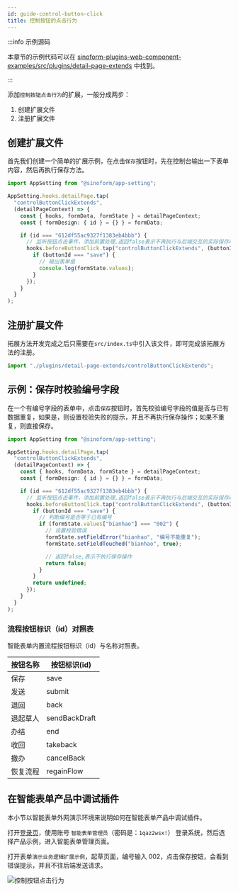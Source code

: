 ```yaml
---
id: guide-control-button-click
title: 控制按钮的点击行为
---
```


:::info 示例源码

本章节的示例代码可以在 [sinoform-plugins-web-component-examples/src/plugins/detail-page-extends](https://gitee.com/sinoui/sinoform-plugins-web-component-examples/tree/master/src/plugins/detail-page-extends) 中找到。

:::

添加`控制按钮点击行为`的扩展，一般分成两步：

1. 创建扩展文件
2. 注册扩展文件

## 创建扩展文件

首先我们创建一个简单的扩展示例，在点击`保存`按钮时，先在控制台输出一下表单内容，然后再执行保存方法。

```ts title="src/plugins/detail-page-extends/helloExtends.ts"
import AppSetting from "@sinoform/app-setting";

AppSetting.hooks.detailPage.tap(
  "controlButtonClickExtends",
  (detailPageContext) => {
    const { hooks, formData, formState } = detailPageContext;
    const { formDesign: { id } = {} } = formData;

    if (id === "612df55ac9327f1383eb4bbb") {
      // 监听按钮点击事件，添加前置处理,返回false表示不再执行与后端交互的实际保存动作
      hooks.beforeButtonClick.tap("controlButtonClickExtends", (buttonId) => {
        if (buttonId === "save") {
          // 输出表单值
          console.log(formState.values);
        }
      });
    }
  }
);
```

## 注册扩展文件

拓展方法开发完成之后只需要在`src/index.ts`中引入该文件，即可完成该拓展方法的注册。

```typescript title="src/index.ts"
import "./plugins/detail-page-extends/controlButtonClickExtends";
```

## 示例：保存时校验编号字段

在一个有编号字段的表单中，点击`保存`按钮时，首先校验编号字段的值是否与已有数据重复，如果是，则设置校验失败的提示，并且不再执行保存操作；如果不重复，则直接保存。

```ts title="src/plugins/detail-page-extends/controlButtonClickExtends.ts"
import AppSetting from "@sinoform/app-setting";

AppSetting.hooks.detailPage.tap(
  "controlButtonClickExtends",
  (detailPageContext) => {
    const { hooks, formData, formState } = detailPageContext;
    const { formDesign: { id } = {} } = formData;

    if (id === "612df55ac9327f1383eb4bbb") {
      // 监听按钮点击事件，添加前置处理,返回false表示不再执行与后端交互的实际保存动作
      hooks.beforeButtonClick.tap("controlButtonClickExtends", (buttonId) => {
        if (buttonId === "save") {
          // 判断编号是否等于已有编号
          if (formState.values["bianhao"] === "002") {
            // 设置校验错误
            formState.setFieldError("bianhao", "编号不能重复");
            formState.setFieldTouched("bianhao", true);

            // 返回false,表示不执行保存操作
            return false;
          }
        }
        return undefined;
      });
    }
  }
);
```

### 流程按钮标识（id）对照表

智能表单内置流程按钮标识（id）与名称对照表。

| 按钮名称 | 按钮标识(id)  |
| -------- | ------------- |
| 保存     | save          |
| 发送     | submit        |
| 退回     | back          |
| 退起草人 | sendBackDraft |
| 办结     | end           |
| 收回     | takeback      |
| 撤办     | cancelBack    |
| 恢复流程 | regainFlow    |

## 在智能表单产品中调试插件

本小节以智能表单外网演示环境来说明如何在智能表单产品中调试插件。

打开[登录页](http://121.30.232.162:18880/sso/)，使用账号 `智能表单管理员`（密码是：`1qaz2wsx!`） 登录系统，然后选择产品示例，进入智能表单管理页面。

打开表单`演示业务逻辑扩展示例`，起草页面，编号输入 002，点击保存按钮，会看到错误提示，并且不往后端发送请求。

![控制按钮点击行为](assets/control-button-click.gif)

